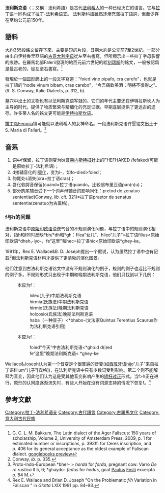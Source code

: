 {{Infobox language
| name          = 法利斯克语
| nativename    = 
| pronunciation = 
| states        = 古代[[意大利|意大利]]
| region        = [[拉齐奥|拉齐奥]]北部
| speakers      = 已灭绝
| familycolor   = Indo-European
| fam1          = [[印欧语系|印欧语系]]
| fam2          = [[意大利语族|意大利语族]]
| fam3          = [[拉丁-法利希语支|拉丁-法利希语支]]
| script        = [[法利希字母|法利希字母]]、[[古意大利字母|古意大利字母]]与[[罗马字母|罗马字母]]
| extinct       = 约公元前150年
| image         = Athena Poseidon Louvre CA7426.jpg
| imagesize     = 200px
| map           = Iron Age Italy.png
| mapsize       = 300px
| mapcaption    = 法利斯克红字花瓶
| iso3          = xfa
}}
'''法利斯克语'''（{{lang-la|Lingua Falerica}}；又稱：法利希語）是古代[[法利希人|法利希人]]的一种已经灭亡的语言。它与[[拉丁语|拉丁语]]一同构成了[[拉丁-法利希语支|拉丁-法利希语支]]。
法利斯科語雖然逐漸充滿拉丁語詞，但至少存在至約公元前150年。

==語料==
大約355段銘文留存下來，主要是短的片段，日期大約是公元前7至2世紀。一部分由出自伊特魯里亞語的[[古意大利字母|古意大利字母]]從左至右書寫，但所顯示出一些拉丁字母影響的痕跡。在羅馬北部Falerii發現的約西元前六世紀的給[[刻瑞斯|刻瑞斯]]的銘文，一般被認爲是最古老的，從左至右書寫。<ref>G. C. L. M. Bakkum, The Latin dialect of the Ager Faliscus: 150 years of scholarship, Volume 2, University of Amsterdam Press, 2009, p. 1 for estimated number or inscriptions, p. 393ff. for Ceres inscription, and p. 406 for its general acceptance as the oldest example of Faliscan dialect. [https://archive.org/details/bub_gb_vUvIWIQMDokC/page/n344 <!-- pg=286 quote=Ceres. --> googlebooks preview]</ref>

發現於一個皿形飾上的一段文字寫道："foied vino pipafo, cra carefo"，也就是拉丁語的“hodie vinum bibam, cras carebo”，“今吾痛飲美酒；明將不復得之”。(R. S. Conway, Italic Dialects, p. 312, b).

墓穴中出土的文物也有以法利斯克语写就的。它们的年代主要还在伊特拉斯坎人为主导的时代，提供了物质繁荣与精细化的充足证据。早期底层提供了更远古的遗存。许多带人名的铭文更可能是[[伊特拉斯坎语|伊特拉斯坎语]]。

[[撒丁岛|撒丁岛]]Feronia镇可能就以法利希人的女神命名。一段法利斯克语许愿铭文出土于S. Maria di Falleri。<ref>Conway, ''ib.'' p. 335.</ref>

==音系==

#词中f保留，拉丁语则变为b([[普莱内斯特扣针|普莱内斯特扣针]]上的FHEFHAKED /fefaked/可能是原始拉丁-法利希语)；
#d接辅音化的i[[颚化|颚化]]，变为i-，如fo-died>foied；
#韵尾处s消失(cra=拉丁语cras)；
#唇化软腭音保留(cuand=拉丁语quando，比较翁布里亚语pan(n)u)；
#部分韵尾辅音受下一个词声母辅音的影响同化：pretod de zenatuo sententiad(Conway, ''lib. cit.'' 321)=拉丁语praetor de senatus sententia(zenatuo为古属格)。

===f与h的问题===
法利斯克语中[[原始印欧语|原始印欧语]]浊送气音的不规则演化问题，与拉丁语中的规则演化相对，指h和f同时反映*bh/*dh和*gh：filea“女儿”、hileo“儿子”=拉丁语filius<原始印欧语*dheh₁-lyo-，fe“这里”和hec=拉丁语hic<原始印欧语*ghey-ke。

1991年，Rex E. Wallace&B. D. Joseph提出一个假说，认为虽然拉丁语中也有记载<ref>Proto-Indo-European *bher- > ''horda'' for ''forda'', pregnant cow: Varro ''De re rustica'' II 5, 6; *ghaydo- ''fedus'' for ''hedus'', goat [[Paul_the_Deacon|Paulus]] [[Sextus_Pompeius_Festus|Festi]] excerpta p. 84 M.</ref>但法利斯克语材料才提供了更清晰的演化图景。

他们注意到古法利斯克语铭文中没有不规则演化的例子，规则的例子也远比不规则的例子多。不规则形式只出现于中期和晚期法利斯克语，他们只找到以下几例：

:本应为f：
::hileo(儿子)中期法利斯克语
::hirmia(氏族法)中期法利斯克语
::hirmio(氏族法)晚期法利斯克语
::holcosio(氏族法)晚期法利斯克语
::haba（一种豆子）<*bhabo-(文法家Quintus Terentius Scaurus作为法利斯克语引用)
:本应为f：
::foied“今天”中古法利斯克语<*gho:d d(i)ed
::fe“这里”晚期法利斯克语< *ghey-ke

Wallace&Joseph认为第一个音变是个很普遍的音变(如[[西班牙语|西班牙语]]hijo“儿子”来自拉丁语filium“儿子”[宾格])，在法利斯克语中只有少数词受到影响。第二个则不能解释为音变，因此他们认为这是受其他音变影响产生的[[矫枉过正|矫枉过正]]形式。当f>h正在进行，原形的认同度逐渐流失时，有些人开始在没有词源支持的情况下恢复f。<ref>Rex E. Wallace and Brian D. Joseph "On the Problematic ''f/h'' Variation in Faliscan " in ''Glotta'' LXIX 1991 pp. 84–93.</ref>

==參考文獻==
{{refbegin}}
{{Wikisource1911Enc|Falisci}}
{{EB1911 |wstitle=Falisci |volume=10 |page=148 |first=Robert Seymour |last=Conway}}
{{refend}}

[[Category:拉丁-法利希语支|Category:拉丁-法利希语支]]
[[Category:古代語言|Category:古代語言]]
[[Category:古羅馬文化|Category:古羅馬文化]]
[[Category:意大利古代民族|Category:意大利古代民族]]